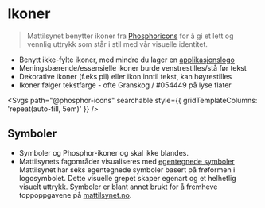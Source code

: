 
<Meta title="Identitet/Ikoner" />

# <ShapesIcon /> Ikoner

> Mattilsynet benytter ikoner fra [Phosphoricons](https://phosphoricons.com/)
for å gi et lett og vennlig uttrykk som står i stil med vår visuelle identitet.

- Benytt ikke-fylte ikoner, med mindre du lager en [applikasjonslogo](?path=/docs/designsystem-logo--docs)
- Meningsbærende/essensielle ikoner burde venstrestilles/stå før tekst
- Dekorative ikoner (f.eks pil) eller ikon inntil tekst, kan høyrestilles
- Ikoner følger tekstfarge - ofte Granskog / #054449 på lyse flater

<Wide><Svgs path="@phosphor-icons" searchable style={{ gridTemplateColumns: 'repeat(auto-fill, 5em)' }} /></Wide>

## Symboler
- Symboler og Phosphor-ikoner og skal ikke blandes.
- Mattilsynets fagområder visualiseres med [egentegnede symboler](#egentegnede-ikoner)
Mattilsynet har seks egentegnede symboler basert på frøformen i logosymbolet.
Dette visuelle grepet skaper egenart og et helhetlig visuelt uttrykk.
Symboler er blant annet brukt for å fremheve toppoppgavene på [mattilsynet.no](https://www.mattilsynet.no).

<Svgs path="icons" />